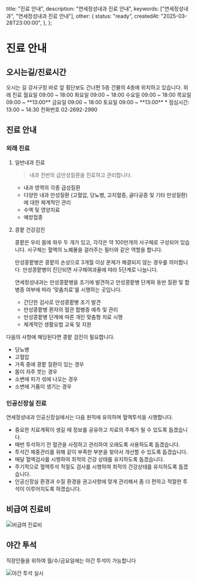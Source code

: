 
  title: "진료 안내",
  description: "연세정성내과 진료 안내",
  keywords: ["연세정성내과", "연세정성내과 진료 안내"],
  other: {
    status: "ready",
    createdAt: "2025-03-28T23:00:00",
  },
};

# 진료 안내

## 오시는길/진료시간

<DescriptionList>
  <DescriptionRow>
    <DescriptionTerm>오시는 길</DescriptionTerm>
    <DescriptionDetails>강서구청 바로 앞 횡단보도 건너편 5층 건물의 4층에 위치하고 있습니다.</DescriptionDetails>
  </DescriptionRow>
  <DescriptionRow>
    <DescriptionTerm>외래 진료</DescriptionTerm>
    <DescriptionDetails>
      <span>월요일 09:00 ~ 18:00</span>
      <span>화요일 09:00 ~ 18:00</span>
      <span>수요일 09:00 ~ 18:00</span>
      <span>목요일 09:00 ~ **13:00**</span>
      <span>금요일 09:00 ~ 18:00</span>
      <span>토요일 09:00 ~ **13:00**</span>
      <span>* 점심시간: 13:00 ~ 14:30</span>
    </DescriptionDetails>
  </DescriptionRow>
  <DescriptionRow>
    <DescriptionTerm>전화번호</DescriptionTerm>
    <DescriptionDetails>02-2692-2990</DescriptionDetails>
  </DescriptionRow>
</DescriptionList>

## 진료 안내

### 외래 진료

1. 일반내과 진료

   > 내과 전반의 급만성질환을 진료하고 관리합니다.

   - 내과 영역의 각종 급성질환
   - 다양한 내과 만성질환 (고혈압, 당뇨병, 고지혈증, 골다공증 및 기타 만성질환)에 대한 체계적인 관리
   - 수액 및 영양치료
   - 예방접종

2. 콩팥 건강검진

   <p className="my-4">콩팥은 우리 몸에 좌우 두 개가 있고, 각각은 약 100만개의 사구체로 구성되어 있습니다. 사구체는 혈액의 노폐물을 걸러주는 필터와 같은 역할을 합니다.</p>
   <p className="my-4">만성콩팥병은 콩팥의 손상으로 3개월 이상 문제가 해결되지 않는 경우를 의미합니다. 만성콩팥병이 진단되면 사구체여과율에 따라 5단계로 나눕니다.</p>
   <p className="my-4">연세정성내과는 만성콩팥병을 조기에 발견하고 만성콩팥병 단계와 동반 질환 및 합병증 여부에 따라 '맞춤치료'를 시행하는 곳입니다.</p>

   - 간단한 검사로 만성콩팥병 조기 발견
   - 만성콩팥병 환자의 혈관 합병증 예측 및 관리
   - 만성콩팥병 단계에 따른 개인 맞춤형 치료 시행
   - 체계적인 생활요법 교육 및 지원

<Callout>
  <div>
    <p>다음의 사항에 해당된다면 콩팥 검진이 필요합니다.</p>
    <ul className="my-4 ml-6 list-disc [&>li]:mt-2">
      <li>당뇨병</li>
      <li>고혈압</li>
      <li>가족 중에 콩팥 질환이 있는 경우</li>
      <li>몸이 자주 붓는 경우</li>
      <li>소변에 피가 섞에 나오는 경우</li>
      <li>소변에 거품이 생기는 경우</li>
    </ul>
  </div>
</Callout>

### 인공신장실 진료

연세정성내과 인공신장실에서는 다음 원칙에 유의하며 혈액투석을 시행합니다.

- 중요한 치료계획이 생길 때 정보를 공유하고 치료의 주체가 될 수 있도록 돕겠습니다.
- 매번 투석하기 전 혈관을 사정하고 관리하여 오래도록 사용하도록 돕겠습니다.
- 투석간 체중관리를 위해 같이 부족한 부분을 찾아서 개선할 수 있도록 돕겠습니다.
- 매달 혈액검사를 시행하여 최적의 건강 상태를 유지하도록 돕겠습니다.
- 주기적으로 혈액투석 적절도 검사를 시행하여 최적의 건강상태를 유지하도록 돕겠습니다.
- 인공신장실 환경과 수질 환경을 권고사항에 맞게 관리해서 좀 더 편하고 적절한 투석이 이루어지도록 하겠습니다.

## 비급여 진료비

<Image src={pay} alt="비급여 진료비" />

## 야간 투석

<Callout>직장인들을 위하여 월/수/금요일에는 야간 투석이 가능합니다</Callout>

<Image src={bg} alt="야간 투석 실시" />
